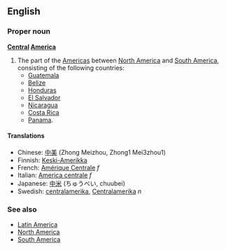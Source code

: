 ==English==

===Proper noun===
'''[[Central]] [[America]]'''

#The part of the [[Americas]] between [[North America]] and [[South America]], consisting of the following countries:
#*[[Guatemala]]
#*[[Belize]]
#*[[Honduras]]
#*[[El Salvador]]
#*[[Nicaragua]]
#*[[Costa Rica]]
#*[[Panama]].

====Translations====
*Chinese: [[中美]] (Zhong Meizhou, Zhong1 Mei3zhou1)
*Finnish: [[Keski-Amerikka]]
*French: [[Amérique Centrale]] ''f''
*Italian: [[America centrale]] ''f''
*Japanese: [[中米]] (ちゅうべい, chuubei)
*Swedish: [[centralamerika]], [[Centralamerika]] ''n''

===See also===
*[[Latin America]]
*[[North America]]
*[[South America]]